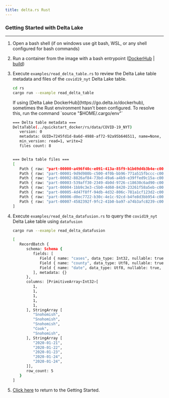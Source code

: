 ```yaml
---
title: delta.rs Rust
---
```


### Getting Started with Delta Lake

<hr />

1. Open a bash shell (if on windows use git bash, WSL, or any shell configured for bash commands)

2. Run a container from the image with a bash entrypoint ([DockerHub](/learn/docker-pages/docker-hub) | [build](/learn/docker-pages/docker-build))

3. Execute `examples/read_delta_table.rs` to review the Delta Lake table metadata and files of the `covid19_nyt` Delta Lake table.

   <CodeTabs>

   ```bash
   cd rs
   cargo run --example read_delta_table
   ```

   </CodeTabs>

   <Info title="Note" level="info">
     If using [Delta Lake DockerHub](https://go.delta.io/dockerhub), sometimes
     the Rust environment hasn't been configured. To resolve this, run the
     command `source "$HOME/.cargo/env"`
   </Info>

   ```bash
   === Delta table metadata ===
   DeltaTable(../quickstart_docker/rs/data/COVID-19_NYT)
      version: 0
      metadata: GUID=7245fd1d-8a6d-4988-af72-92a95b646511, name=None, description=None, partitionColumns=[], createdTime=Some(1619121484605), configuration={}
      min_version: read=1, write=2
      files count: 8


   === Delta table files ===
   [
      Path { raw: "part-00000-a496f40c-e091-413a-85f9-b1b69d4b3b4e-c000.snappy.parquet" },
      Path { raw: "part-00001-9d9d980b-c500-4f0b-bb96-771a515fbccc-c000.snappy.parquet" },
      Path { raw: "part-00002-8826af84-73bd-49a6-a4b9-e39ffed9c15a-c000.snappy.parquet" },
      Path { raw: "part-00003-539aff30-2349-4b0d-9726-c18630c6ad90-c000.snappy.parquet" },
      Path { raw: "part-00004-1bb9c3e3-c5b0-4d60-8420-23261f58a5eb-c000.snappy.parquet" },
      Path { raw: "part-00005-4d47f8ff-94db-4d32-806c-781a1cf123d2-c000.snappy.parquet" },
      Path { raw: "part-00006-d0ec7722-b30c-4e1c-92cd-b4fe8d3bb954-c000.snappy.parquet" },
      Path { raw: "part-00007-4582392f-9fc2-41b0-ba97-a74b3afc8239-c000.snappy.parquet" }
   ]
   ```

4. Execute `examples/read_delta_datafusion.rs` to query the `covid19_nyt` Delta Lake table using `datafusion`

   <CodeTabs>

   ```bash
   cargo run --example read_delta_datafusion
   ```

   </CodeTabs>

   ```bash
   [
      RecordBatch {
         schema: Schema {
            fields: [
               Field { name: "cases", data_type: Int32, nullable: true, dict_id: 0, dict_is_ordered: false, metadata: None },
               Field { name: "county", data_type: Utf8, nullable: true, dict_id: 0, dict_is_ordered: false, metadata: None },
               Field { name: "date", data_type: Utf8, nullable: true, dict_id: 0, dict_is_ordered: false, metadata: None }
            ], metadata: {}
         },
         columns: [PrimitiveArray<Int32>[
            1,
            1,
            1,
            1,
            1,
         ], StringArray [
            "Snohomish",
            "Snohomish",
            "Snohomish",
            "Cook",
            "Snohomish",
         ], StringArray [
            "2020-01-21",
            "2020-01-22",
            "2020-01-23",
            "2020-01-24",
            "2020-01-24",
         ]],
         row_count: 5
      }
   ]
   ```

5. [Click here](/learn/getting-started) to return to the Getting Started.
